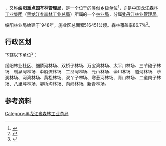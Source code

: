 {{中国乡级行政区|23/10/24/400/000
|行政区全称           = {{PAGENAMEBASE}}
|上级行政区           = [[中国龙江森林工业集团|中国龙江森林工业集团]]<br>[[黑龙江省森林工业总局|黑龙江省森林工业总局]][[牡丹江林业管理局|牡丹江林业管理局]]
|政府驻地             = [[东宁市|东宁市]][[绥阳镇_(东宁市)|绥阳镇]]
}}

'''{{PAGENAMEBASE}}'''，又称'''绥阳重点国有林管理局'''，是一个位于{{PRC admin/fullname|23/10/24/400/000|3}}的[[类似乡级单位|类似乡级单位]]<ref>{{PRC admin/ref sgc|{{PRC admin/parent|23/10/24/400/000}}}}</ref>，亦是[[中国龙江森林工业集团|中国龙江森林工业集团]]（[[黑龙江省森林工业总局|黑龙江省森林工业总局]]）所属的一个[[林业局|林业局]]，分属[[牡丹江林业管理局|牡丹江林业管理局]]。

绥阳林业局始建于1948年，施业区总面积516451公顷。森林覆盖率86.7%<ref>{{cite web |title=绥阳林业局 |url=http://www.ljforest.gov.cn/zw/lqzw/hljsshjlq_138/hljssylyj/ |website=中国龙江森林工业集团 |accessdate=2020-08-28 |archive-date=2020-01-11 |archive-url=https://web.archive.org/web/20200111180337/http://www.ljforest.gov.cn/zw/lqzw/hljsshjlq_138/hljssylyj/ |dead-url=no }}</ref>。

== 行政区划 ==
{{PAGENAMEBASE}}下辖以下单位<ref>{{PRC admin/ref sgc|23/10/24/400/000}}</ref>：

绥阳林业社区、细鳞河林场、双桥子林场、万宝湾林场、太平川林场、三节砬子林场、暖泉河林场、中股流林场、三岔河林场、元山林场、会川林场、道河林场、沙洞林场、河湾林场、黄松林场、双丫子林场、寒葱河林场、青山林场、二道岗子林场、八里坪林场、柳桥沟林场、向岭林场、新青林场。

== 参考资料 ==
{{reflist}}

{{黑龙江行政区划小作品}}
{{PRC admin/navcat|23/10/24/400/000}}
{{中华人民共和国林业区划|龙}}

[[Category:黑龙江省森林工业总局|Category:黑龙江省森林工业总局]]